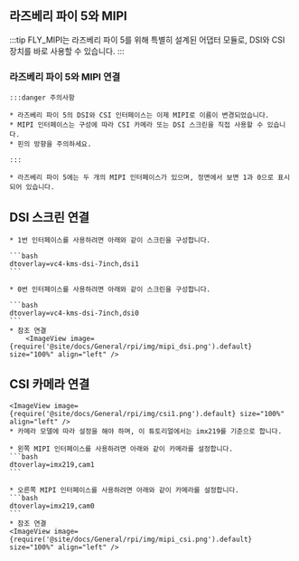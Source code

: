 ## 라즈베리 파이 5와 MIPI

:::tip
FLY_MIPI는 라즈베리 파이 5를 위해 특별히 설계된 어댑터 모듈로, DSI와 CSI 장치를 바로 사용할 수 있습니다.
:::

### 라즈베리 파이 5와 MIPI 연결

    :::danger 주의사항

    * 라즈베리 파이 5의 DSI와 CSI 인터페이스는 이제 MIPI로 이름이 변경되었습니다.
    * MIPI 인터페이스는 구성에 따라 CSI 카메라 또는 DSI 스크린을 직접 사용할 수 있습니다.
    * 핀의 방향을 주의하세요.

    :::

    * 라즈베리 파이 5에는 두 개의 MIPI 인터페이스가 있으며, 정면에서 보면 1과 0으로 표시되어 있습니다.

## DSI 스크린 연결

    * 1번 인터페이스를 사용하려면 아래와 같이 스크린을 구성합니다.

    ```bash
    dtoverlay=vc4-kms-dsi-7inch,dsi1
    ```

    * 0번 인터페이스를 사용하려면 아래와 같이 스크린을 구성합니다.

    ```bash
    dtoverlay=vc4-kms-dsi-7inch,dsi0
    ```
    * 참조 연결
        <ImageView image={require('@site/docs/General/rpi/img/mipi_dsi.png').default} size="100%" align="left" />

## CSI 카메라 연결

    <ImageView image={require('@site/docs/General/rpi/img/csi1.png').default} size="100%" align="left" />
    * 카메라 모델에 따라 설정을 해야 하며, 이 튜토리얼에서는 imx219를 기준으로 합니다.

    * 왼쪽 MIPI 인터페이스를 사용하려면 아래와 같이 카메라를 설정합니다.
    ```bash
    dtoverlay=imx219,cam1
    ```

    * 오른쪽 MIPI 인터페이스를 사용하려면 아래와 같이 카메라를 설정합니다.
    ```bash
    dtoverlay=imx219,cam0
    ```
    * 참조 연결
    <ImageView image={require('@site/docs/General/rpi/img/mipi_csi.png').default} size="100%" align="left" />